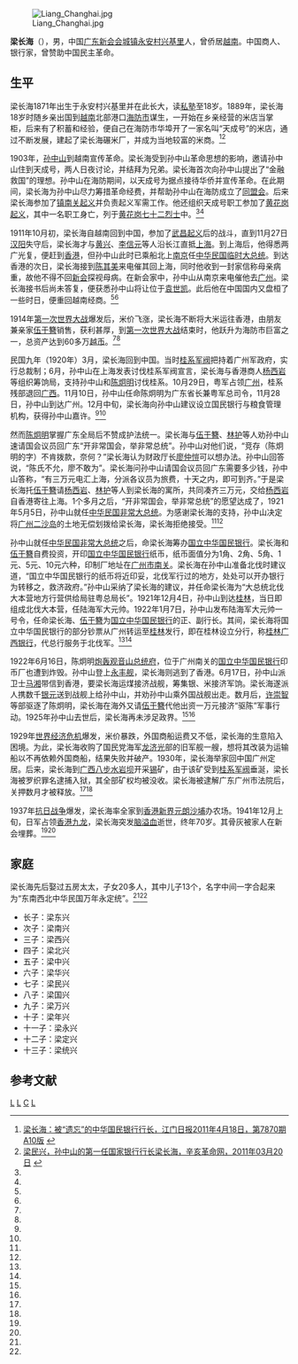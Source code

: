 [[File:Liang_Changhai.jpg|thumb]]

'''梁长海'''（{{bd|1871年||1941年|}}），男，中国[[广东|广东]][[新会|新会]][[会城镇|会城镇]][[永安村_(新会)|永安村]][[兴基里|兴基里]]人，曾侨居[[越南|越南]]。中国商人、银行家，曾赞助中国民主革命。

==生平==
梁长海1871年出生于永安村兴基里并在此长大，读[[私塾|私塾]]至18岁。1889年，梁长海18岁时随乡亲出国到[[越南|越南]]北部港口[[海防市|海防市]]谋生，一开始在乡亲经营的米店当掌柜，后来有了积蓄和经验，便自己在海防市华埠开了一家名叫“天成号”的米店，通过不断发展，建起了梁长海碾米厂，并成为当地较富的米商。<ref name=jmrb>[http://www.jmnews.com.cn/c/2011/04/18/08/c_1129755.shtml 梁长海：被“遗忘”的中华国民银行行长，江门日报2011年4月18日，第7870期 A10版] {{webarchive|url=https://web.archive.org/web/20110624100024/http://jmnews.com.cn/c/2011/04/18/08/c_1129755.shtml |date=2011年06月24日 }}</ref><ref name=lmx>[http://www.xhgmw.org/archive-51882-1.shtml 梁民兴，孙中山的第一任国家银行行长梁长海，辛亥革命网，2011年03月20日] {{webarchive|url=https://web.archive.org/web/20160304112327/http://www.xhgmw.org/archive-51882-1.shtml |date=2016年3月4日 }}</ref>

1903年，[[孙中山|孙中山]]到越南宣传革命。梁长海受到孙中山革命思想的影响，邀请孙中山住到天成号，两人日夜讨论，并结拜为兄弟。梁长海首次向孙中山提出了“金融救国”的理想。孙中山在海防期间，以天成号为据点接待华侨并宣传革命。在此期间，梁长海为孙中山尽力筹措革命经费，并帮助孙中山在海防成立了[[同盟会|同盟会]]。后来梁长海参加了[[镇南关起义|镇南关起义]]并负责起义军需工作。他还组织天成号职工参加了[[黄花岗起义|黄花岗起义]]，其中一名职工身亡，列于[[黄花岗七十二烈士|黄花岗七十二烈士]]中。<ref name=jmrb/><ref name=lmx/>

1911年10月初，梁长海自越南回到中国，参加了[[武昌起义|武昌起义]]后的战斗，直到11月27日[[汉阳|汉阳]]失守后，梁长海才与[[黄兴|黄兴]]、[[李信元|李信元]]等人沿长江直抵[[上海|上海]]。到上海后，他得悉两广光复，便赶到[[香港|香港]]，但孙中山此时已乘船北上[[南京|南京]]任[[中华民国临时大总统|中华民国临时大总统]]。到达香港的次日，梁长海接到[[陈其美|陈其美]]来电催其回上海，同时他收到一封家信称母亲病重，故他不得不回[[新会|新会]]探视母病。在新会家中，孙中山从南京来电催他去[[广州|广州]]。梁长海接书后尚未答复，便获悉孙中山将让位于[[袁世凯|袁世凯]]。此后他在中国国内又盘桓了一些时日，便重回越南经商。<ref name=jmrb/><ref name=lmx/>

1914年[[第一次世界大战|第一次世界大战]]爆发后，米价飞涨，梁长海不断将大米运往香港，由朋友兼亲家[[伍于簪|伍于簪]]销售，获利甚厚，到[[第一次世界大战|第一次世界大战]]结束时，他跃升为海防市巨富之一，总资产达到60多万[[越币|越币]]。<ref name=jmrb/><ref name=lmx/>

民国九年（1920年）3月，梁长海回到中国。当时[[桂系军阀|桂系军阀]]把持着广州军政府，实行总裁制；6月，孙中山在上海发表讨伐桂系军阀宣言，梁长海与香港商人[[杨西岩|杨西岩]]等组织筹饷局，支持孙中山和[[陈炯明|陈炯明]]讨伐桂系。10月29日，粤军占领[[广州|广州]]，桂系残部退回[[广西|广西]]。11月10日，孙中山任命陈炯明为广东省长兼粤军总司令，11月28日，孙中山到达广州。12月中旬，梁长海向孙中山建议设立国民银行与粮食管理机构，获得孙中山嘉许。<ref name=jmrb/><ref name=lmx/>

然而[[陈炯明|陈炯明]]掌握广东全局后不赞成护法统一。梁长海与[[伍于簪|伍于簪]]、[[林护|林护]]等人劝孙中山速请国会议员回广东“开非常国会，举非常总统”。孙中山对他们说，“竞存（陈炯明的字）不肯拨款，奈何？”梁长海认为财政厅长[[廖仲愷|廖仲愷]]可以想办法。孙中山回答说，“陈氏不允，廖不敢为”。梁长海问孙中山请国会议员回广东需要多少钱，孙中山答称，“有三万元电汇上海，分派各议员为旅费，十天之内，即可到齐。”于是梁长海托[[伍于簪|伍于簪]]请[[杨西岩|杨西岩]]、[[林护|林护]]等人到梁长海的寓所，共同凑齐三万元，交给[[杨西岩|杨西岩]]自香港寄往上海。1个多月之后，“开非常国会，举非常总统”的愿望达成了，1921年5月5日，孙中山就任[[中华民国非常大总统|中华民国非常大总统]]。为感谢梁长海的支持，孙中山决定将[[广州|广州]][[二沙岛|二沙岛]]的土地无偿划拨给梁长海，梁长海拒绝接受。<ref name=jmrb/><ref name=lmx/>

孙中山就任[[中华民国非常大总统|中华民国非常大总统]]之后，命梁长海筹办[[国立中华国民银行|国立中华国民银行]]。梁长海和[[伍于簪|伍于簪]]自费投资，开印[[国立中华国民银行|国立中华国民银行]]纸币，纸币面值分为1角、2角、5角、1元、5元、10元六种，印制厂地址在[[广州市|广州市]][[南关_(广州)|南关]]。梁长海在孙中山准备北伐时建议道，“国立中华国民银行的纸币将近印妥，北伐军行过的地方，处处可以开办银行为转移之，救济政府。”孙中山采纳了梁长海的建议，并任命梁长海为“大总统北伐大本营地方行营供给局驻粤总局长”。1921年12月4日，孙中山到达[[桂林|桂林]]，当日即组成北伐大本营，任陆海军大元帅。1922年1月7日，孙中山发布陆海军大元帅一号令，任命梁长海、[[伍于簪|伍于簪]]为[[国立中华国民银行|国立中华国民银行]]的正、副行长。其间，梁长海将国立中华国民银行的部分钞票从广州转运至[[桂林|桂林]]发行，即在桂林设立分行，称[[桂林广西银行|桂林广西银行]]，代总行服务于北伐军。<ref name=jmrb/><ref name=lmx/>

1922年6月16日，陈炯明[[六一六事变|炮轰观音山总统府]]，位于广州南关的[[国立中华国民银行|国立中华国民银行]]印币厂也遭到炸毁。孙中山登上[[永丰舰|永丰舰]]，梁长海则逃到了香港。6月17日，孙中山派卫士[[马湘|马湘]]带信到香港，要梁长海运煤接济战舰，筹集银、米接济军饷。梁长海遂派人携数千[[银元|银元]]送到战舰上给孙中山，并劝孙中山乘外国战舰出走。数月后，[[许崇智|许崇智]]等部驱逐了陈炯明，梁长海在海外又请[[伍于簪|伍于簪]]代他出资一万元接济“驱陈”军事行动。1925年孙中山去世后，梁长海再未涉足政界。<ref name=jmrb/><ref name=lmx/>

1929年[[大萧条|世界经济危机]]爆发，米价暴跌，外国商船运费又不低，梁长海的生意陷入困境。为此，梁长海收购了国民党海军[[龙济光|龙济光]]部的旧军舰一艘，想将其改装为运输船以不再依赖外国商船，结果失败并破产。1930年，梁长海举家回中国广州定居。后来，梁长海到[[广西|广西]][[八步水岩坝|八步水岩坝]]开采[[锡|锡]]矿，由于该矿受到[[桂系军阀|桂系军阀]]垂涎，梁长海被罗织罪名逮捕入狱，其全部矿权均被没收。梁长海被逮解广东广州市法院后，关押数月才被释放。<ref name=jmrb/><ref name=lmx/>

1937年[[抗日战争|抗日战争]]爆发，梁长海率全家到[[香港|香港]][[新界|新界]][[元朗|元朗]][[沙埔|沙埔]]办农场。1941年12月上旬，日军占领[[香港|香港]][[九龙|九龙]]，梁长海突发[[脑溢血|脑溢血]]逝世，终年70岁。其骨灰被家人在新会埋葬。<ref name=jmrb/><ref name=lmx/>

==家庭==
梁长海先后娶过五房太太，子女20多人，其中儿子13个，名字中间一字合起来为“东南西北中华民国万年永定统”。<ref name=jmrb/><ref name=lmx/>
*长子：梁东兴
*次子：梁南兴
*三子：梁西兴
*四子：梁北兴
*五子：梁中兴
*六子：梁华兴
*七子：梁民兴
*八子：梁国兴
*九子：梁万兴
*十子：梁年兴
*十一子：梁永兴
*十二子：梁定兴
*十三子：梁统兴

==参考文献==
{{reflist}}

[[Category:中华民国银行家|L]]
[[Category:新會人|L]]
[[Category:梁姓|C]]
[[Category:越南华人|L]]